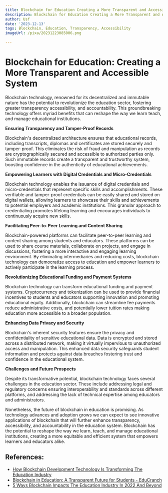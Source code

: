 ```yaml
---
title: Blockchain for Education Creating a More Transparent and Accessible System
description: Blockchain for Education Creating a More Transparent and Accessible System
author: Usf
date: '2023-12-13'
tags: Blockchain, Education, Transparency, Accessibility
imageUrl: /pixa/20231223085006.png

---
```

# Blockchain for Education: Creating  a More Transparent and Accessible System

Blockchain technology, renowned for its decentralized and immutable nature has the potential to  revolutionize the education sector, fostering greater  transparency accessibility, and accountability. This groundbreaking technology offers myriad benefits that can reshape the  way we learn teach,  and manage educational institutions.

**Ensuring Transparency and Tamper-Proof Records**

Blockchain's decentralized architecture ensures that educational records, including transcripts, diplomas and  certificates are stored securely and tamper-proof. This  eliminates the risk of fraud and manipulation as records are cryptographically secured and accessible to authorized parties only. Such immutable records create a transparent and trustworthy system, boosting confidence in the authenticity of educational achievements.

**Empowering Learners with Digital Credentials and Micro-Credentials**

Blockchain technology enables the issuance of digital credentials and micro-credentials that represent specific skills and accomplishments. These verifiable and tamper-proof credentials can be easily shared and stored on digital  wallets,  allowing learners to showcase their skills  and achievements to potential employers and academic institutions. This granular approach  to  credentialing promotes lifelong learning and encourages individuals to continuously acquire new skills.

**Facilitating Peer-to-Peer Learning and Content Sharing**

Blockchain-powered platforms can facilitate peer-to-peer learning and content sharing among students and educators. These platforms can be used to share course materials,  collaborate on projects, and engage in discussions, fostering  a more interactive and engaging learning environment. By eliminating intermediaries and reducing costs, blockchain technology can democratize access to education and empower learners to actively  participate in  the learning process.

**Revolutionizing Educational Funding and Payment Systems**

Blockchain technology can transform educational funding and payment systems.  Cryptocurrency and tokenization can be used to provide financial  incentives to  students  and educators supporting innovation and promoting educational equity. Additionally, blockchain  can  streamline fee payments reduce administrative costs, and potentially lower tuition rates making education more accessible to a broader population.

**Enhancing  Data Privacy and Security**

Blockchain's inherent security features ensure the privacy and confidentiality of sensitive educational data. Data is encrypted and stored across a distributed network, making it virtually impervious to  unauthorized  access  and manipulation. This enhanced data security  safeguards student  information and protects against data breaches fostering trust and confidence in  the educational system.

**Challenges and Future Prospects**

Despite its transformative potential, blockchain technology faces several challenges  in the education sector. These include  addressing legal and regulatory concerns ensuring interoperability and standards across different platforms, and addressing the lack of technical  expertise among educators  and  administrators.

Nonetheless, the future of blockchain in education is  promising. As technology advances and adoption grows we can expect to see  innovative  applications of blockchain that will  further enhance transparency, accessibility,  and accountability in  the education system. Blockchain has the potential to reshape the way we learn, teach, and  manage  educational institutions, creating  a more equitable and efficient system that empowers  learners and educators alike.

## References:
- [How Blockchain Development Technology Is Transforming The Education Industry](https://elearningindustry.com/how-blockchain-development-technology-is-transforming-the-education-industry)
- [Blockchain in Education: A Transparent Future for Students - EduCranch](https://educranch.com/blogs/blockchain-in-education-a-transparent-future-for-students/)
- [5 Ways Blockchain Impacts The Education Industry In 2022 And Beyond](https://elearningindustry.com/ways-blockchain-impacts-education-industry-in-2022-and-beyond)
